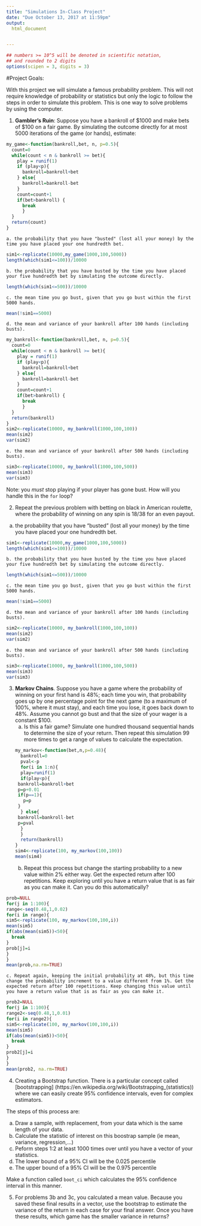```yaml
---
title: "Simulations In-Class Project"
date: "Due October 13, 2017 at 11:59pm"
output:
  html_document


---
```


<style type="text/css">
.table {

    width: 80%;
    margin-left:10%; 
    margin-right:10%;
}
</style>
```r
## numbers >= 10^5 will be denoted in scientific notation,
## and rounded to 2 digits
options(scipen = 3, digits = 3)
```




#Project Goals:


With this project we will simulate a famous probability problem. This will not require knowledge of probability or statistics but only the logic to follow the steps in order to simulate this problem. This is one way to solve problems by using the computer. 

 1. **Gambler's Ruin**: Suppose you have a bankroll of $1000 and make bets of $100 on a fair game. By simulating the outcome directly for at most 5000 iterations of the game (or hands), estimate:
 
```r
my_game<-function(bankroll,bet, n, p=0.5){
  count=0
  while(count < n & bankroll >= bet){
    play = runif(1)
    if (play<p){
      bankroll=bankroll+bet
    } else{
      bankroll=bankroll-bet
    }
    count=count+1
    if(bet>bankroll) {
      break
      }
  }
  return(count)
}
```
    a. the probability that you have "busted" (lost all your money) by the time you have placed your one hundredth bet. 

```r
sim1<-replicate(10000,my_game(1000,100,5000))
length(which(sim1<=100))/10000
```
    b. the probability that you have busted by the time you have placed your five hundredth bet by simulating the outcome directly. 
    
```r
length(which(sim1<=500))/10000
```
    c. the mean time you go bust, given that you go bust within the first 5000 hands.

```r
mean(!sim1==5000)
```

    d. the mean and variance of your bankroll after 100 hands (including busts).
    
```r
my_bankroll<-function(bankroll,bet, n, p=0.5){
  count=0
  while(count < n & bankroll >= bet){
    play = runif(1)
    if (play<p){
      bankroll=bankroll+bet
    } else{
      bankroll=bankroll-bet
    }
    count=count+1
    if(bet>bankroll) {
      break
      }
  }
  return(bankroll)
}
sim2<-replicate(10000, my_bankroll(1000,100,100))
mean(sim2)
var(sim2)
```
    e. the mean and variance of your bankroll after 500 hands (including busts).
    
```r
sim3<-replicate(10000, my_bankroll(1000,100,500))
mean(sim3)
var(sim3)
```
 
Note: you *must* stop playing if your player has gone bust. How will you handle this in the `for` loop?

2. Repeat the previous problem with betting on black in American roulette, where the probability of winning on any spin is 18/38 for an even payout.

 a. the probability that you have "busted" (lost all your money) by the time you have placed your one hundredth bet. 

```r
sim1<-replicate(10000,my_game(1000,100,5000))
length(which(sim1<=100))/10000
```
    b. the probability that you have busted by the time you have placed your five hundredth bet by simulating the outcome directly. 
    
```r
length(which(sim1<=500))/10000
```
    c. the mean time you go bust, given that you go bust within the first 5000 hands.

```r
mean(!sim1==5000)
```

    d. the mean and variance of your bankroll after 100 hands (including busts).
    
```r
sim2<-replicate(10000, my_bankroll(1000,100,100))
mean(sim2)
var(sim2)
```
    e. the mean and variance of your bankroll after 500 hands (including busts).
    
```r
sim3<-replicate(10000, my_bankroll(1000,100,500))
mean(sim3)
var(sim3)
```

3. **Markov Chains**. Suppose you have a game where the probability of winning on your first hand is 48%; each time you win, that probability goes up by one percentage point for the next game (to a maximum of 100%, where it must stay), and each time you lose, it goes back down to 48%. Assume you cannot go bust and that the size of your wager is a constant $100.
    a. Is this a fair game? Simulate one hundred thousand sequential hands to determine the size of your return. Then repeat this simulation 99 more times to get a range of values to calculate the expectation.
```r
my_markov<-function(bet,n,p=0.48){
  bankroll=0
  pval<-p
  for(i in 1:n){
  play=runif(1)
  if(play<p){
    bankroll=bankroll+bet
    p=p+0.01
    if(p==1){
      p=p
    }
  } else{
    bankroll=bankroll-bet
    p=pval
  }
  }
  return(bankroll)
}
sim4<-replicate(100, my_markov(100,100))
mean(sim4)
```
    b. Repeat this process but change the starting probability to a new value within 2% either way. Get the expected return after 100 repetitions. Keep exploring until you have a return value that is as fair as you can make it. Can you do this automatically?
    
```r
prob=NULL
for(j in 1:100){
range<-seq(0.48,1,0.02)
for(i in range){
sim5<-replicate(100, my_markov(100,100,i))
mean(sim5)
if(abs(mean(sim5))<50){
  break
}
prob[j]=i
}
}
mean(prob,na.rm=TRUE)
```

    c. Repeat again, keeping the initial probability at 48%, but this time change the probability increment to a value different from 1%. Get the expected return after 100 repetitions. Keep changing this value until you have a return value that is as fair as you can make it. 
    
```r
prob2=NULL
for(j in 1:100){
range2<-seq(0.48,1,0.01)
for(i in range2){
sim5<-replicate(100, my_markov(100,100,i))
mean(sim5)
if(abs(mean(sim5))<50){
  break
}
prob2[j]=i
}
}
mean(prob2, na.rm=TRUE)
```



4. Creating a Bootstrap function. There is a particular concept called [bootstrapping]
(https://en.wikipedia.org/wiki/Bootstrapping_(statistics)) where we can easily create 95% confidence intervals, even for complex estimators.

The steps of this process are:

  a. Draw a sample, with replacement, from your data which is the same length of your data.
  b. Calculate the statistic of interest on this boostrap sample (ie mean, variance, regression,...)
  c. Peform steps 1:2 at least 1000 times over until you have a vector of your statistics. 
  d. The lower bound of a 95% CI will be the 0.025 percentile
  e. The upper bound of a 95% CI will be the 0.975 percentile

Make a function called `boot_ci` which calculates the 95% confidence interval in this manner. 

5. For problems 3b and 3c, you calculated a mean value. Because you saved these final results in a vector, use the bootstrap to estimate the variance of the return in each case for your final answer. Once you have these results, which game has the smaller variance in returns?